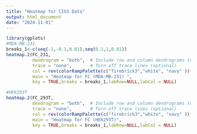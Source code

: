 ---
title: "Heatmap for CIGS Data"
output: html_document
date: "2024-11-01"
---

```{r}
library(gplots)
#MDA-MB-231
breaks_1<-c(seq(-1,-0.1,0.01),seq(0.1,1,0.01))
heatmap.2(FC_231, 
          dendrogram = "both",  # Include row and column dendrograms (optional)
          trace = "none",       # Turn off trace lines (optional)
          col = rev(colorRampPalette(c("firebrick3","white", "navy" ))(181)),  # Adjust color palette
          main = "Heatmap for FC (MDA-MB-231) ",
          key = TRUE,breaks = breaks_1,labRow=NULL,labCol = NULL)

#HEK293T
heatmap.2(FC_293T, 
          dendrogram = "both",  # Include row and column dendrograms (optional)
          trace = "none",       # Turn off trace lines (optional)
          col = rev(colorRampPalette(c("firebrick3","white", "navy" ))(181)),  # Adjust color palette
          main = "Heatmap for FC (HEK293T)",
          key = TRUE,breaks = breaks_1,labRow=NULL,labCol = NULL)

```

